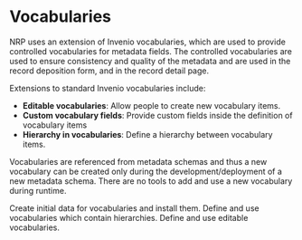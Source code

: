 

# Vocabularies

NRP uses an extension of Invenio vocabularies, which are used to provide controlled vocabularies for metadata fields.
The controlled vocabularies are used to ensure consistency and quality of the metadata and are used in the record
deposition form, and in the record detail page.

Extensions to standard Invenio vocabularies include:

* **Editable vocabularies**: Allow people to create new vocabulary items.
* **Custom vocabulary fields**: Provide custom fields inside the definition of vocabulary items
* **Hierarchy in vocabularies**: Define a hierarchy between vocabulary items.

Vocabularies are referenced from metadata schemas and thus a new vocabulary can be created only
during the development/deployment of a new metadata schema. There are no tools to add and use
a new vocabulary during runtime.

<Cards>
    <Card title='Initial data' arrow href="/customize/vocabularies/initial_data">Create initial data for vocabularies and install them.</Card>
    <Card title='Hierarchy in vocabularies' arrow href="/customize/vocabularies/hierarchy">Define and use vocabularies which contain hierarchies.</Card>
    <Card title='Editable vocabularies' arrow href="/customize/vocabularies/editable">Define and use editable vocabularies.</Card>
</Cards>
